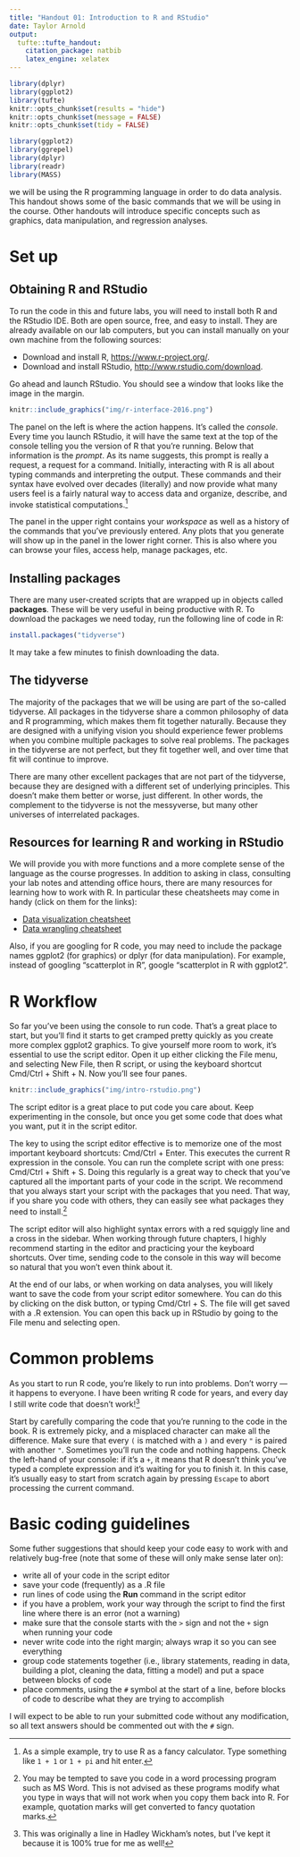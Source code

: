 ```yaml
---
title: "Handout 01: Introduction to R and RStudio"
date: Taylor Arnold
output:
  tufte::tufte_handout:
    citation_package: natbib
    latex_engine: xelatex
---
```



```r
library(dplyr)
library(ggplot2)
library(tufte)
knitr::opts_chunk$set(results = "hide")
knitr::opts_chunk$set(message = FALSE)
knitr::opts_chunk$set(tidy = FALSE)

library(ggplot2)
library(ggrepel)
library(dplyr)
library(readr)
library(MASS)
```

\justify

\newthought{In this course} we will be using the R programming language
in order to do data analysis. This handout shows some of the basic
commands that we will be using in the course. Other handouts will
introduce specific concepts such as graphics, data manipulation, and
regression analyses.

# Set up

## Obtaining R and RStudio

To run the code in this and future labs, you will need to install both
R and the RStudio IDE. Both are open source, free, and easy to install.
They are already available on our lab computers, but you can install
manually on your own machine from the following sources:

- Download and install R, <https://www.r-project.org/>.
- Download and install RStudio, <http://www.rstudio.com/download>.

Go ahead and launch RStudio. You should see a window that looks like
the image in the margin.

```r
knitr::include_graphics("img/r-interface-2016.png")
```

The panel on the left is where the action happens. It's called the *console*.
Every time you launch RStudio, it will have the same text at the top of the
console telling you the version of R that you're running. Below that information
is the *prompt*. As its name suggests, this prompt is really a request, a
request for a command. Initially, interacting with R is all about typing commands
and interpreting the output. These commands and their syntax have evolved over
decades (literally) and now provide what many users feel is a fairly natural way
to access data and organize, describe, and invoke statistical
computations.^[As a simple example, try to use R as a fancy calculator. Type
something like `1 + 1` or `1 + pi` and hit enter.]

The panel in the upper right contains your *workspace* as well as a history of
the commands that you've previously entered.
Any plots that you generate will show up in the panel in the lower right corner.
This is also where you can browse your files, access help, manage packages, etc.

## Installing packages

There are many user-created scripts that are wrapped up in objects called
**packages**. These will be very useful in being productive with R. To
download the packages we need today, run the following line of code in
R:
```r
install.packages("tidyverse")
```
It may take a few minutes to finish downloading the data.

## The tidyverse

The majority of the packages that we will be using are part of the
so-called tidyverse. All packages in the tidyverse share a common philosophy
of data and R programming, which makes them fit together naturally. Because
they are designed with a unifying vision you should experience fewer problems
when you combine multiple packages to solve real problems. The packages in
the tidyverse are not perfect, but they fit together well, and over time that
fit will continue to improve.

There are many other excellent packages that are not part of the tidyverse,
because they are designed with a different set of underlying principles.
This doesn't make them better or worse, just different. In other words,
the complement to the tidyverse is not the messyverse, but many other
universes of interrelated packages.

## Resources for learning R and working in RStudio

We will provide you with more functions and a more complete sense of the
language as the course progresses. In addition to asking in class, consulting
your lab notes and attending office hours, there are many resources for
learning how to work with R. In particular these cheatsheets may come in
handy (click on them for the links):

- [Data visualization cheatsheet](http://www.rstudio.com/wp-content/uploads/2015/12/ggplot2-cheatsheet-2.0.pdf)
- [Data wrangling cheatsheet](http://www.rstudio.com/wp-content/uploads/2015/02/data-wrangling-cheatsheet.pdf)

Also, if you are googling for R code, you may need to include the package names
ggplot2 (for graphics) or dplyr (for data manipulation). For example, instead of
googling "scatterplot in R", google "scatterplot in R with ggplot2".

# R Workflow

So far you've been using the console to run code. That's a great place to start,
but you'll find it starts to get cramped pretty quickly as you create more complex
ggplot2 graphics. To give yourself more room to work, it's essential to use the
script editor. Open it up either clicking the File menu, and selecting New File,
then R script, or using the keyboard shortcut Cmd/Ctrl + Shift + N. Now you'll
see four panes.

```r
knitr::include_graphics("img/intro-rstudio.png")
```

The script editor is a great place to put code you care about. Keep experimenting
in the console, but once you get some code that does what you want, put it in the
script editor.

The key to using the script editor effective is to memorize one of the most
important keyboard shortcuts: Cmd/Ctrl + Enter. This executes the current
R expression in the console. You can run the complete script with one press:
Cmd/Ctrl + Shift + S. Doing this regularly is a great way to check that you've
captured all the important parts of your code in the script. We recommend that
you always start your script with the packages that you need. That way, if
you share you code with others, they can easily see what packages they need
to install.^[You
may be tempted to save you code in a word processing program such as MS Word. This is
not advised as these programs modify what you type in ways that will not work when you
copy them back into R. For example, quotation marks will get converted to fancy quotation
marks.]

The script editor will also highlight syntax errors with a red squiggly line
and a cross in the sidebar. When working through future chapters, I highly recommend
starting in the editor and practicing your the keyboard shortcuts.
Over time, sending code to the console in this way will become so natural that you
won't even think about it.

At the end of our labs, or when working on data analyses, you will likely want to
save the code from your script editor somewhere. You can do this by clicking on the
disk button, or typing Cmd/Ctrl + S. The file will get saved with a .R extension.
You can open this back up in RStudio by going to the File menu and selecting open.

# Common problems

As you start to run R code, you're likely to run into problems. Don't worry --- it
happens to everyone. I have been writing R code for years, and every day I still
write code that doesn't work!^[This was originally a line in Hadley Wickham's notes,
but I've kept it because it is 100% true for me as well!]

Start by carefully comparing the code that you're running to the code in the book.
R is extremely picky, and a misplaced character can make all the difference. Make
sure that every `(` is matched with a `)` and every `"` is paired with another `"`.
Sometimes you'll run the code and nothing happens. Check the left-hand of your
console: if it's a `+`, it means that R doesn't think you've typed a complete
expression and it's waiting for you to finish it. In this case, it's usually
easy to start from scratch again by pressing `Escape` to abort processing the
current command.

# Basic coding guidelines

Some futher suggestions that should keep your code easy to work with
and relatively bug-free (note that some of these will only make sense
later on):

  - write all of your code in the script editor
  - save your code (frequently) as a .R file
  - run lines of code using the **Run** command in the script editor
  - if you have a problem, work your way through the script to find
    the first line where there is an error (not a warning)
  - make sure that the console starts with the `>` sign and not
    the `+` sign when running your code
  - never write code into the right margin; always wrap it so you
    can see everything
  - group code statements together (i.e., library statements, reading
    in data, building a plot, cleaning the data, fitting a model) and
    put a space between blocks of code
  - place comments, using the `#` symbol at the start of a line, before
    blocks of code to describe what they are trying to accomplish

I will expect to be able to run your submitted code without any modification,
so all text answers should be commented out with the `#` sign.








